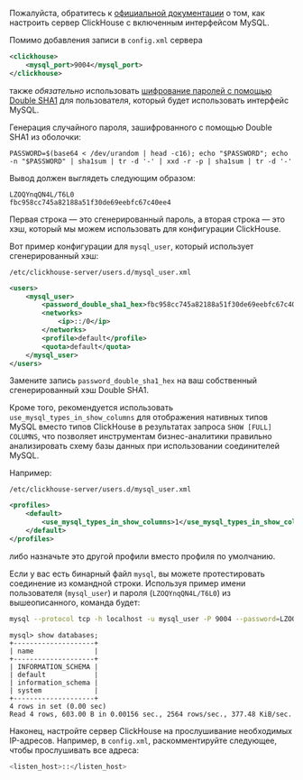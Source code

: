 Пожалуйста, обратитесь к [официальной документации](/interfaces/mysql) о том, как настроить сервер ClickHouse с включенным интерфейсом MySQL.

Помимо добавления записи в `config.xml` сервера

```xml
<clickhouse>
    <mysql_port>9004</mysql_port>
</clickhouse>
```

также _обязательно_ использовать
[шифрование паролей с помощью Double SHA1](/operations/settings/settings-users#user-namepassword)
для пользователя, который будет использовать интерфейс MySQL.

Генерация случайного пароля, зашифрованного с помощью Double SHA1 из оболочки:

```shell
PASSWORD=$(base64 < /dev/urandom | head -c16); echo "$PASSWORD"; echo -n "$PASSWORD" | sha1sum | tr -d '-' | xxd -r -p | sha1sum | tr -d '-'
```

Вывод должен выглядеть следующим образом:

```
LZOQYnqQN4L/T6L0
fbc958cc745a82188a51f30de69eebfc67c40ee4
```

Первая строка — это сгенерированный пароль, а вторая строка — это хэш, который мы можем использовать для конфигурации ClickHouse.

Вот пример конфигурации для `mysql_user`, который использует сгенерированный хэш:

`/etc/clickhouse-server/users.d/mysql_user.xml`

```xml
<users>
    <mysql_user>
        <password_double_sha1_hex>fbc958cc745a82188a51f30de69eebfc67c40ee4</password_double_sha1_hex>
        <networks>
            <ip>::/0</ip>
        </networks>
        <profile>default</profile>
        <quota>default</quota>
    </mysql_user>
</users>
```

Замените запись `password_double_sha1_hex` на ваш собственный сгенерированный хэш Double SHA1.

Кроме того, рекомендуется использовать `use_mysql_types_in_show_columns`
для отображения нативных типов MySQL вместо типов ClickHouse в результатах запроса `SHOW [FULL] COLUMNS`,
что позволяет инструментам бизнес-аналитики правильно анализировать схему базы данных при использовании соединителей MySQL.

Например:

`/etc/clickhouse-server/users.d/mysql_user.xml`

```xml
<profiles>
    <default>
        <use_mysql_types_in_show_columns>1</use_mysql_types_in_show_columns>
    </default>
</profiles>
```

либо назначьте это другой профили вместо профиля по умолчанию.

Если у вас есть бинарный файл `mysql`, вы можете протестировать соединение из командной строки.
Используя пример имени пользователя (`mysql_user`) и пароля (`LZOQYnqQN4L/T6L0`) из вышеописанного, команда будет:

```bash
mysql --protocol tcp -h localhost -u mysql_user -P 9004 --password=LZOQYnqQN4L/T6L0
```

```
mysql> show databases;
+--------------------+
| name               |
+--------------------+
| INFORMATION_SCHEMA |
| default            |
| information_schema |
| system             |
+--------------------+
4 rows in set (0.00 sec)
Read 4 rows, 603.00 B in 0.00156 sec., 2564 rows/sec., 377.48 KiB/sec.
```

Наконец, настройте сервер ClickHouse на прослушивание необходимых IP-адресов. Например, в `config.xml`, раскомментируйте следующее, чтобы прослушивать все адреса:

```bash
<listen_host>::</listen_host> 
```